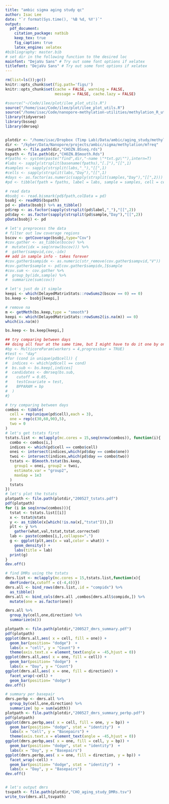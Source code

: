 ```yaml
---
title: "ambic sigma aging study qc"
author: Isac Lee
date: "`r format(Sys.time(), '%B %d, %Y')`"
output: 
  pdf_document:
    citation_package: natbib
    keep_tex: true
    fig_caption: true
    latex_engine: xelatex
#bibliography: master.bib
# set dir in the following function to the desired loc
mainfont: "DejaVu Sans" # Try out some font options if xelatex
titlefont: "DejaVu Sans" # Try out some font options if xelatex
---
```


```r
rm(list=ls());gc()
knitr::opts_chunk$set(fig.path='figs/')
knitr::opts_chunk$set(cache = FALSE, warning = FALSE, 
                      message = FALSE, cache.lazy = FALSE)
```

```r
#source("~/Code/ilee/plot/ilee_plot_utils.R")
source("/home/isac/Code/ilee/plot/ilee_plot_utils.R")
source("/home/isac/Code/nanopore-methylation-utilities/methylation_R_utils.R")
library(tidyverse)
library(bsseq)
library(dmrseq)

```

```r
```


```r
plotdir <- "/home/isac/Dropbox (Timp Lab)/Data/ambic/aging_study/methylation"
dir <- "/kyber/Data/Nanopore/projects/ambic/sigma/methylation/mfreq"
rawpath <- file.path(dir,"CHOZN.BSseq.rds")
bspath <- file.path(dir,"CHOZN.BSmooth.Rds")
#fpaths <- system(paste("find",dir,"-name \"*txt.gz\""),intern=T)
#labs <- sapply(strsplit(basename(fpaths),"[.]"),"[[",1)
#samples <- sapply(strsplit(labs,"_"),"[[",1)
#cells <- sapply(strsplit(labs,"Day"),"[[",1)
#days <- as.factor(as.numeric(sapply(strsplit(samples,"Day"),"[[",2)))
#pd <- tibble(fpath = fpaths, label = labs, sample = samples, cell = cells, day = days)

# read data
#bsobj <- read.bismark(pd$fpath,colData = pd)
bsobj <- readRDS(bspath)
pd <- pData(bsobj) %>% as_tibble()
pd$rep <- as.factor(sapply(strsplit(pd$label,"_"),"[[",2))
pd$day <- as.factor(sapply(strsplit(pd$sample,"Day"),"[[",2))
pData(bsobj) <- pd
```

```r
# let's preprocess the data
# filter out low coverage regions
bscov <- getCoverage(bsobj,type="Cov")
#cov.gather <- as_tibble(bscov) %>%
#  mutate(idx = seq(nrow(bscov))) %>%
#  gather(sampvid,cov,-idx)
## add in sample info - takes forever
#cov.gather$sampidx <- as.numeric(str_remove(cov.gather$sampvid,"V"))
#cov.gather$sample <- pd[cov.gather$sampidx,]$sample
#cov.sum <- cov.gather %>%
#  group_by(idx,sample) %>%
#  summarize(sum(cov))

# let's just do it simple
keepi <- which(DelayedMatrixStats::rowSums2(bscov == 0) == 0)
bs.keep <- bsobj[keepi,]

# remove na
m <- getMeth(bs.keep,type = "smooth")
keepi <- which(DelayedMatrixStats::rowSums2(is.na(m)) == 0)
which(is.na(m))

bs.keep <- bs.keep[keepi,]

```

```r
## try comparing between days
## doing all four at the same time, but I might have to do it one by one later depending on the result
#bp <- MulticoreParam(workers = 4,progressbar = TRUE)
#test <- "day"
#for (cond in unique(pd$cell)) {
#  indices <- which(pd$cell == cond)
#  bs.sub <- bs.keep[,indices]
#  candidates <- dmrseq(bs.sub,
#    cutoff = 0.05,
#    testCovariate = test,
#    BPPARAM = bp
#  )
#}
```

```r
# try comparing between days
combos <- tibble(
  cell = rep(unique(pd$cell),each = 3),
  one = rep(c(30,60,90),5),
  two = 0
)
# let's get tstats first
tstats.list <- mclapply(mc.cores = 15,seq(nrow(combos)), function(i){
  combo <- combos[i,]
  indices <- which(pd$cell == combo$cell)
  onei <- intersect(indices,which(pd$day == combo$one))
  twoi <- intersect(indices,which(pd$day == combo$two))
  tstats <- BSmooth.tstat(bs.keep,
    group1 = onei, group2 = twoi,
    estimate.var = "group2",
    maxGap = 1e3
  )
  tstats
})
# let's plot the tstats
plotpath <- file.path(plotdir,"200527_tstats.pdf")
pdf(plotpath)
for (i in seq(nrow(combos))){
  tstat <- tstats.list[[i]]
  x <- tstat@stats
  y <- as_tibble(x[which(!is.na(x[,"tstat"])),])
  plt <- y %>%
    gather(what,val,tstat,tstat.corrected)
  lab <- paste(combos[i,],collapse=".")
  g <- ggplot(plt,aes(x = val,color = what)) +
    geom_density() +
    labs(title = lab)
  print(g)
}
dev.off()

# find DMRs using the tstats
dmrs.list <- mclapply(mc.cores = 15,tstats.list,function(x){
  dmrFinder(x,cutoff = c(-4,4))})
dmrs.all <- bind_rows(dmrs.list,.id = "compidx") %>%
  as_tibble() 
dmrs.all <- bind_cols(dmrs.all ,combos[dmrs.all$compidx,]) %>%
  mutate(one = as.factor(one))

dmrs.all %>%
  group_by(cell,one,direction) %>%
  summarize(n())

plotpath <- file.path(plotdir,"200527_dmrs_summary.pdf")
pdf(plotpath)
ggplot(dmrs.all,aes( x = cell, fill = one)) +
  geom_bar(position= "dodge")  +
  labs(x = "cell", y = "Count") +
  theme(axis.text.x = element_text(angle = -45,hjust = 0))
ggplot(dmrs.all,aes( x = one, fill = cell)) +
  geom_bar(position= "dodge")  +
  labs(x = "Day", y = "Count")
ggplot(dmrs.all,aes( x = one, fill = direction)) +
  facet_wrap(~cell) +
  geom_bar(position= "dodge") 
dev.off()

# summary per basepair
dmrs.perbp <- dmrs.all %>%
  group_by(cell,one,direction) %>%
  summarize( bp = sum(width))
plotpath <- file.path(plotdir,"200527_dmrs_summary_perbp.pdf")
pdf(plotpath)
ggplot(dmrs.perbp,aes( x = cell, fill = one, y = bp)) +
  geom_bar(position= "dodge", stat = "identity")  +
  labs(x = "Cell", y = "Basepairs") +
  theme(axis.text.x = element_text(angle = -45,hjust = 0))
ggplot(dmrs.perbp,aes( x = one, fill = cell, y = bp)) +
  geom_bar(position= "dodge", stat = "identity")  +
  labs(x = "Day", y = "Basepairs")
ggplot(dmrs.perbp,aes( x = one, fill = direction, y = bp)) +
  facet_wrap(~cell) +
  geom_bar(position= "dodge", stat = "identity")  +
  labs(x = "Day", y = "Basepairs")
dev.off()


# let's output dmrs
tsvpath <- file.path(plotdir,"CHO_aging_study_DMRs.tsv")
write_tsv(dmrs.all,tsvpath)

```
